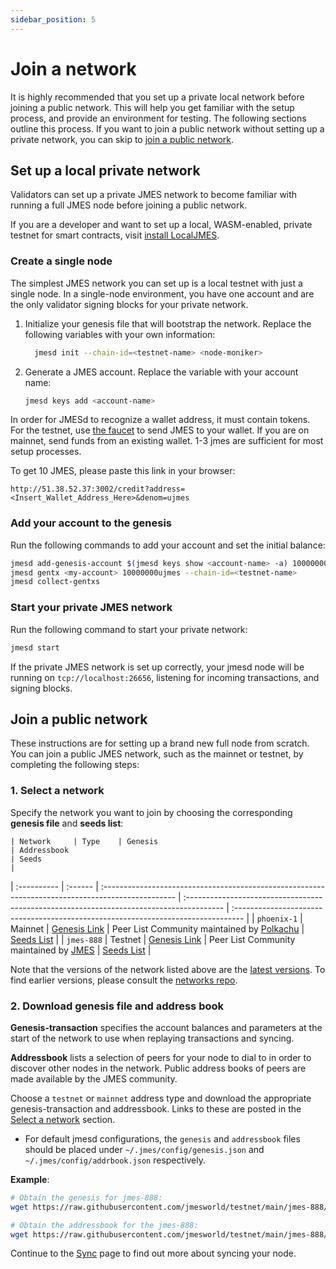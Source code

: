 ```yaml
---
sidebar_position: 5
---
```



# Join a network

It is highly recommended that you set up a private local network before joining a public network. This will help you get familiar with the setup process, and provide an environment for testing. The following sections outline this process. If you want to join a public network without setting up a private network, you can skip to [join a public network](#join-a-public-network).

## Set up a local private network

Validators can set up a private JMES network to become familiar with running a full JMES node before joining a public network.


<Admonition type="tip" icon="💡" title="LocalJMES">

If you are a developer and want to set up a local, WASM-enabled, private testnet for smart contracts, visit [install LocalJMES](../../develop/localterra/README.mdx).

</Admonition>


### Create a single node

The simplest JMES network you can set up is a local testnet with just a single node. In a single-node environment, you have one account and are the only validator signing blocks for your private network.

1. Initialize your genesis file that will bootstrap the network. Replace the following variables with your own information:

   ```bash
     jmesd init --chain-id=<testnet-name> <node-moniker>
   ```

2. Generate a JMES account. Replace the variable with your account name:

   ```bash
   jmesd keys add <account-name>
   ```

<Admonition type="tip" icon="💡" title="Get tokens">

In order for JMESd to recognize a wallet address, it must contain tokens. For the testnet, use [the faucet](https://faucet.terra.money/) to send JMES to your wallet. If you are on mainnet, send funds from an existing wallet. 1-3 jmes are sufficient for most setup processes.

</Admonition>

To get 10 JMES, please paste this link in your browser:

```
http://51.38.52.37:3002/credit?address=<Insert_Wallet_Address_Here>&denom=ujmes
```

### Add your account to the genesis

Run the following commands to add your account and set the initial balance:

```bash
jmesd add-genesis-account $(jmesd keys show <account-name> -a) 100000000ujmes
jmesd gentx <my-account> 10000000ujmes --chain-id=<testnet-name>
jmesd collect-gentxs
```

### Start your private JMES network

Run the following command to start your private network:

```bash
jmesd start
```

If the private JMES network is set up correctly, your jmesd node will be running on `tcp://localhost:26656`, listening for incoming transactions, and signing blocks.

## Join a public network

These instructions are for setting up a brand new full node from scratch. You can join a public JMES network, such as the mainnet or testnet, by completing the following steps:

### 1. Select a network

Specify the network you want to join by choosing the corresponding **genesis file** and **seeds list**:

	| Network     | Type    | Genesis                                                                                        | Addressbook                                                                              | Seeds                                                                             |
| :---------- | :------ | :------------------------------------------------------------------------------------------------ | :--------------------------------------------------------------------------------------- | :-------------------------------------------------------------------------------- |
| `phoenix-1` | Mainnet | [Genesis Link](https://phoenix-genesis.s3.us-west-1.amazonaws.com/genesis.json)                   |  Peer List Community maintained by [Polkachu](https://polkachu.com/addrbooks/jmes)      | [Seeds List](https://github.com/jmesworld/mainnet#seed-nodes)                   |
| `jmes-888`   | Testnet | [Genesis Link](https://raw.githubusercontent.com/jmesworld/testnet/main/jmes-888/genesis.json) |  Peer List Community maintained by [JMES](https://raw.githubusercontent.com/jmesworld/testnet/main/jmes-888/addrbook.json) | [Seeds List](https://github.com/jmesworld/testnet) |


<Admonition type="tip" icon="💡" title="Selecting a network">

Note that the versions of the network listed above are the [latest versions](https://github.com/jmesworld/testnet/tree/master#latest-networks). To find earlier versions, please consult the [networks repo](https://github.com/jmesworld/testnet).

</Admonition>


### 2. Download genesis file and address book

**Genesis-transaction** specifies the account balances and parameters at the start of the network to use when replaying transactions and syncing.

**Addressbook** lists a selection of peers for your node to dial to in order to discover other nodes in the network. Public address books of peers are made available by the JMES community.

Choose a `testnet` or `mainnet` address type and download the appropriate genesis-transaction and addressbook. Links to these are posted in the [Select a network](#1-select-a-network) section.

- For default jmesd configurations, the `genesis` and `addressbook` files should be placed under `~/.jmes/config/genesis.json` and `~/.jmes/config/addrbook.json` respectively.

**Example**:

```bash
# Obtain the genesis for jmes-888:
wget https://raw.githubusercontent.com/jmesworld/testnet/main/jmes-888/genesis.json -O ~/.jmes/config/genesis.json

# Obtain the addressbook for the jmes-888:
wget https://raw.githubusercontent.com/jmesworld/testnet/main/jmes-888/addrbook.json -O ~/.jmes/config/addrbook.json
```

Continue to the [Sync](sync.mdx) page to find out more about syncing your node.

